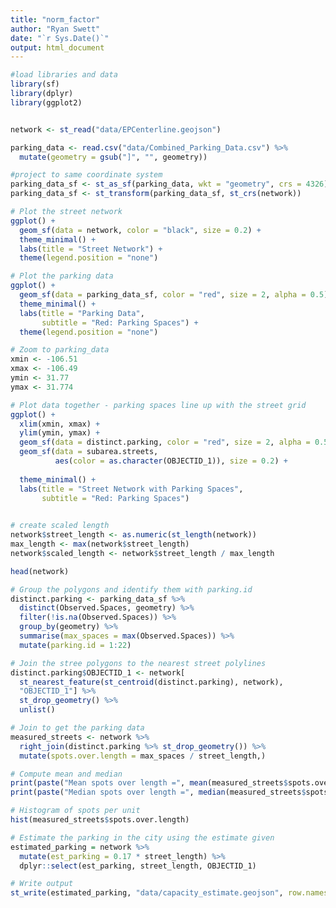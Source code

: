 ```yaml
---
title: "norm_factor"
author: "Ryan Swett"
date: "`r Sys.Date()`"
output: html_document
---
```


```r
#load libraries and data
library(sf)
library(dplyr)
library(ggplot2)


network <- st_read("data/EPCenterline.geojson")

parking_data <- read.csv("data/Combined_Parking_Data.csv") %>%
  mutate(geometry = gsub("]", "", geometry))
```

```r
#project to same coordinate system
parking_data_sf <- st_as_sf(parking_data, wkt = "geometry", crs = 4326)
parking_data_sf <- st_transform(parking_data_sf, st_crs(network))
```

```r
# Plot the street network
ggplot() +
  geom_sf(data = network, color = "black", size = 0.2) +  
  theme_minimal() +
  labs(title = "Street Network") +
  theme(legend.position = "none")

# Plot the parking data
ggplot() +
  geom_sf(data = parking_data_sf, color = "red", size = 2, alpha = 0.5) +  
  theme_minimal() +
  labs(title = "Parking Data",
       subtitle = "Red: Parking Spaces") +
  theme(legend.position = "none")
```

```r
# Zoom to parking_data
xmin <- -106.51  
xmax <- -106.49  
ymin <- 31.77  
ymax <- 31.774  

# Plot data together - parking spaces line up with the street grid
ggplot() +
  xlim(xmin, xmax) +
  ylim(ymin, ymax) + 
  geom_sf(data = distinct.parking, color = "red", size = 2, alpha = 0.5) +
  geom_sf(data = subarea.streets, 
          aes(color = as.character(OBJECTID_1)), size = 0.2) +
  
  theme_minimal() +
  labs(title = "Street Network with Parking Spaces",
       subtitle = "Red: Parking Spaces")
  
```

```r
# create scaled length
network$street_length <- as.numeric(st_length(network))
max_length <- max(network$street_length)
network$scaled_length <- network$street_length / max_length

head(network)
```
```r

# Group the polygons and identify them with parking.id
distinct.parking <- parking_data_sf %>%
  distinct(Observed.Spaces, geometry) %>%
  filter(!is.na(Observed.Spaces)) %>%
  group_by(geometry) %>%
  summarise(max_spaces = max(Observed.Spaces)) %>%
  mutate(parking.id = 1:22)

# Join the stree polygons to the nearest street polylines
distinct.parking$OBJECTID_1 <- network[
  st_nearest_feature(st_centroid(distinct.parking), network),
  "OBJECTID_1"] %>%
  st_drop_geometry() %>%
  unlist()

# Join to get the parking data
measured_streets <- network %>%
  right_join(distinct.parking %>% st_drop_geometry()) %>%
  mutate(spots.over.length = max_spaces / street_length,)

# Compute mean and median
print(paste("Mean spots over length =", mean(measured_streets$spots.over.length)))
print(paste("Median spots over length =", median(measured_streets$spots.over.length)))

# Histogram of spots per unit
hist(measured_streets$spots.over.length)
```

```r

# Estimate the parking in the city using the estimate given
estimated_parking = network %>%
  mutate(est_parking = 0.17 * street_length) %>%
  dplyr::select(est_parking, street_length, OBJECTID_1)

# Write output
st_write(estimated_parking, "data/capacity_estimate.geojson", row.names = F, append=FALSE)
```


